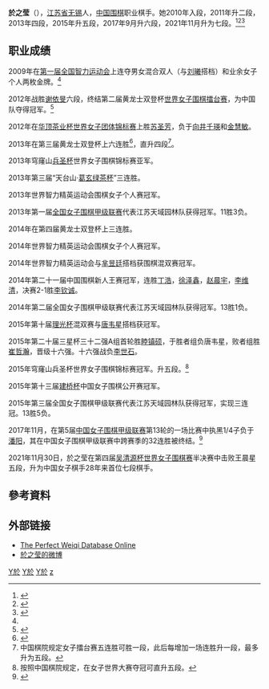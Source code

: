 {{NoteTA
|1=zh-hans:於之莹; zh-hant:於之瑩;
}}
{{Infobox go player
| 姓名=於之莹
| 图片 = 於之瑩.jpg
| 图片说明  = 2014年7月21日，於之莹在[[无锡一中|无锡一中]]下指导棋
| 英文名 = 
| 生於 = {{birth date and age|1997|11|23}}
| 出生地 = [[江苏|江苏]][[无锡|无锡]]
| 國籍 = {{PRC}}
| 入段 = 2010年
| 段位 = 七段
| 所屬 = [[中国棋院|中国棋院]]
}}
'''於之莹'''（{{bd|1997年|11月23日||}}），[[江苏省|江苏省]][[无锡|无锡]]人，[[中国|中国]][[围棋|围棋]]职业棋手。她2010年入段，2011年升二段，2013年四段，2015年升五段，2017年9月升六段，2021年11月升为七段。<ref name="弘通围棋">{{cite web |url=http://hoetom.com/playerinfor_2011.jsp?id=7650 |title=於之莹 信息 |accessdate=2017-12-17 |archive-url=https://web.archive.org/web/20180524051043/http://hoetom.com/playerinfor_2011.jsp?id=7650 |archive-date=2018-05-24 |dead-url=yes }}</ref><ref name="扬子晚报20120410">{{cite web |url=http://sports.sina.com.cn/go/2012-04-10/09316016513.shtml |title=於之莹成长感谢爸爸 江苏围棋人才济济星光灿烂 |publisher=扬子晚报 |date=2012-04-10 |accessdate=2013-04-26 |archive-date=2017-11-07 |archive-url=https://web.archive.org/web/20171107030908/http://sports.sina.com.cn/go/2012-04-10/09316016513.shtml |dead-url=no }}</ref><ref>{{cite news|title=2017年9月中国围棋协会职业棋手升段公告|url=http://www.qipai.org.cn/news-62293.html|accessdate=2017-10-31|archive-url=https://web.archive.org/web/20171107023758/http://www.qipai.org.cn/news-62293.html|archive-date=2017-11-07|dead-url=yes}}</ref>

==职业成绩==
2009年在[[第一届全国智力运动会|第一届全国智力运动会]]上连夺男女混合双人（与[[刘曦_(围棋棋手)|刘曦]]搭档）和业余女子个人两枚金牌。<ref name="扬子晚报20120410" />

2012年战胜[[谢依旻|谢依旻]]六段，终结第二届黄龙士双登杯[[世界女子围棋擂台赛|世界女子围棋擂台赛]]，为中国队夺得冠军。<ref>{{cite web |url=http://sports.sina.com.cn/go/2012-04-09/16576016093.shtml |title=王晨星奠胜局於之莹终结者 中国围棋未来值得期待 |publisher=新浪体育 |date=2012-04-09 |accessdate=2013-04-26 |archive-date=2016-03-04 |archive-url=https://web.archive.org/web/20160304094026/http://sports.sina.com.cn/go/2012-04-09/16576016093.shtml |dead-url=no }}</ref>

2012年在[[华顶茶业杯世界女子团体锦标赛|华顶茶业杯世界女子团体锦标赛]]上胜[[苏圣芳|苏圣芳]]，负于[[向井千瑛|向井千瑛]]和[[金慧敏|金慧敏]]。

2013年在第三届黄龙士双登杯上六连胜<ref>{{cite web |url=http://news.sina.com.tw/article/20130415/9372288.html |title=女子擂台賽韓國奪冠 中國隊靠於之瑩一人贏下六局 |publisher=北京新浪網 |date=2013-04-15 |accessdate=2013-04-26 |archive-date=2016-03-04 |archive-url=https://web.archive.org/web/20160304141448/http://news.sina.com.tw/article/20130415/9372288.html |dead-url=no }}</ref>，直升四段<ref>中国棋院规定女子擂台赛五连胜可胜一段，此后每增加一场连胜升一段，最多升为五段。</ref>。

2013年穹窿山[[穹窿山兵圣杯世界女子围棋锦标赛|兵圣杯]]世界女子围棋锦标赛亚军。

2013年第三届“天台山·[[天台山世界女子围棋团体锦标赛|葛玄绿茶杯]]”三连胜。

2013年世界智力精英运动会围棋女子个人赛冠军。

2013年第一届[[全国女子围棋甲级联赛|全国女子围棋甲级联赛]]代表江苏天域园林队获得冠军。11胜3负。

2014年在第四届黄龙士双登杯上三连胜。

2014年世界智力精英运动会围棋女子个人赛冠军。

2014年世界智力精英运动会与[[芈昱廷|芈昱廷]]搭档获围棋混双赛冠军。

2014年第二十一届中国围棋新人王赛冠军，连胜[[丁浩_(围棋)|丁浩]]，[[徐泽鑫|徐泽鑫]]，[[赵晨宇|赵晨宇]]，[[李维清|李维清]]，决赛2-1胜[[李钦诚|李钦诚]]。

2014年第二届全国女子围棋甲级联赛代表江苏天域园林队获得冠军。13胜1负。

2015年第十届[[理光杯|理光杯]]混双赛与[[唐韦星|唐韦星]]搭档获冠军。

2015年第二十届三星杯三十二强A组首轮胜[[睦镇硕|睦镇硕]]，于胜者组负唐韦星，败者组胜[[崔哲瀚|崔哲瀚]]，晋级十六强。十六强战负[[李世石|李世石]]。

2015年穹窿山兵圣杯世界女子围棋锦标赛冠军。升五段。<ref>按照中国棋院规定，在女子世界大赛夺冠可直升五段。</ref>

2015年第十三届[[建桥杯|建桥杯]]中国女子围棋公开赛冠军。

2015年第三届全国女子围棋甲级联赛代表江苏天域园林队获得冠军，实现三连冠。13胜5负。

2017年11月，在第5届[[中国女子围棋甲级联赛|中国女子围棋甲级联赛]]第13轮的一场比赛中执黑1/4子负于[[潘陽_(1997年)|潘阳]]，其在中国女子围棋甲级联赛中跨赛季的32连胜被终结。<ref name="2017女子围甲13轮">{{cite news|title=於之莹负潘阳止步32连胜 女子围甲江苏广东领跑|url=http://sports.sina.com.cn/go/2017-11-05/doc-ifynmzrs7150662.shtml|agency=新浪体育|date=2017年11月5日|accessdate=2018-05-23|archive-date=2020-08-21|archive-url=https://web.archive.org/web/20200821033751/http://sports.sina.com.cn/go/2017-11-05/doc-ifynmzrs7150662.shtml|dead-url=no}}</ref>

2021年11月30日，於之莹在第四届[[“吴清源杯”世界女子围棋赛|吴清源杯世界女子围棋赛]]半决赛中击败王晨星五段，升为中国女子棋手28年来首位七段棋手。

== 參考資料 ==
{{reflist}}

== 外部链接 ==
*[http://www.bingoweiqi.com/pwdo/players.php?name_cn=%EC%B6%20%20%D6%AE%D3%A8 The Perfect Weiqi Database Online]
*[https://www.weibo.com/u/3369249274 於之莹的微博]

{{中国围棋赛现任冠军}}

{{世界围棋比赛现任冠军}}
{{authority control}}
[[Category:中国围棋棋手|Y於]]
[[Category:中国棋院围棋棋手|Y於]]
[[Category:无锡人|Y於]]

[[Category:於姓|z]]